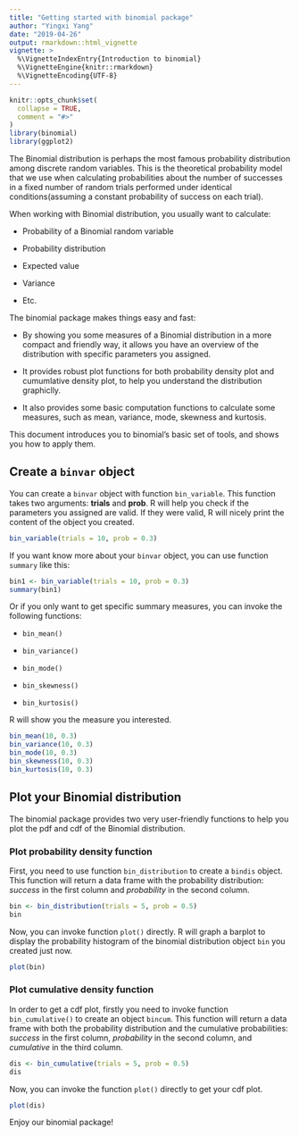 ```yaml
---
title: "Getting started with binomial package"
author: "Yingxi Yang"
date: "2019-04-26"
output: rmarkdown::html_vignette
vignette: >
  %\VignetteIndexEntry{Introduction to binomial}
  %\VignetteEngine{knitr::rmarkdown}
  %\VignetteEncoding{UTF-8}
---
```


```r
knitr::opts_chunk$set(
  collapse = TRUE,
  comment = "#>"
)
library(binomial)
library(ggplot2)
```
The Binomial distribution is perhaps the most famous probability distribution among discrete random variables. This is the theoretical probability model that we use when calculating probabilities about the number of successes in a fixed number of random trials performed under identical conditions(assuming a constant probability of success on each trial).

When working with Binomial distribution, you usually want to calculate:

* Probability of a Binomial random variable

* Probability distribution

* Expected value

* Variance

* Etc.

\n

The binomial package makes things easy and fast:

* By showing you some measures of a Binomial distribution in a more compact and friendly way, it allows you have an overview of the distribution with specific parameters you assigned. 

* It provides robust plot functions for both probability density plot and cumumlative density plot, to help you understand the distribution graphiclly.

* It also provides some basic computation functions to calculate some measures, such as mean, variance, mode, skewness and kurtosis.

This document introduces you to binomial’s basic set of tools, and shows you how to apply them.

## Create a `binvar` object

You can create a `binvar` object with function `bin_variable`. This function takes two arguments: **trials** and **prob**. R will help you check if the parameters you assigned are valid. If they were valid, R will nicely print the content of the object you created. 

```r
bin_variable(trials = 10, prob = 0.3)
```

If you want know more about your `binvar` object, you can use function `summary` like this:

```r
bin1 <- bin_variable(trials = 10, prob = 0.3)
summary(bin1)
```

Or if you only want to get specific summary measures, you can invoke the following functions:

* `bin_mean()`

* `bin_variance()`

* `bin_mode()`

* `bin_skewness()`

* `bin_kurtosis()`

R will show you the measure you interested.
```r
bin_mean(10, 0.3)
bin_variance(10, 0.3)
bin_mode(10, 0.3)
bin_skewness(10, 0.3)
bin_kurtosis(10, 0.3)
```

## Plot your Binomial distribution

The binomial package provides two very user-friendly functions to help you plot the pdf and cdf of the Binomial distribution.

### Plot probability density function

First, you need to use function `bin_distribution` to create a `bindis` object. This function will return a data frame with the probability distribution: *success* in the first column and *probability* in the second column.

```r
bin <- bin_distribution(trials = 5, prob = 0.5)
bin
```

Now, you can invoke function `plot()` directly. R will graph a barplot to display the probability histogram of the binomial distribution object `bin` you created just now.

```r
plot(bin)
```

### Plot cumulative density function

In order to get a cdf plot, firstly you need to invoke function `bin_cumulative()` to create an object `bincum`. This function will return a data frame with both the probability distribution and the cumulative probabilities: *success* in the first column, *probability* in the second column, and *cumulative* in the third column.

```r
dis <- bin_cumulative(trials = 5, prob = 0.5)
dis
```

Now, you can invoke the function `plot()` directly to get your cdf plot.
```r
plot(dis)
```

\n

Enjoy our binomial package!
